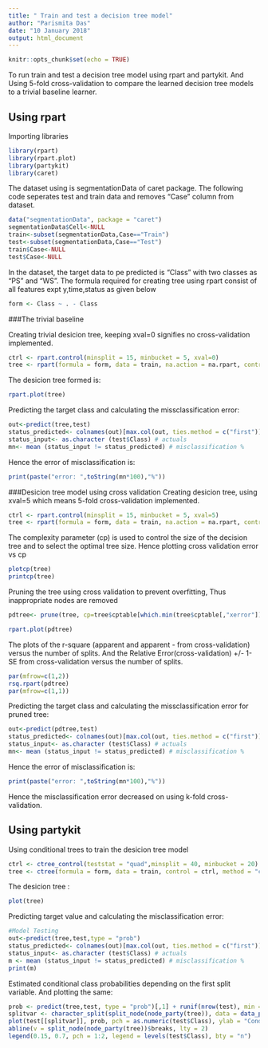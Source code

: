 ```yaml
---
title: " Train and test a decision tree model"
author: "Parismita Das"
date: "10 January 2018"
output: html_document
---
```


```r
knitr::opts_chunk$set(echo = TRUE)
```

To run train and test a decision tree model using rpart and partykit. And Using 5-fold cross-validation to compare the learned decision tree models to a trivial baseline learner.

## Using rpart
Importing libraries
```r
library(rpart)
library(rpart.plot)
library(partykit)
library(caret)
```

The dataset using is segmentationData of caret package. The following code seperates test and train data and removes "Case" column from dataset.

```r
data("segmentationData", package = "caret")
segmentationData$Cell<-NULL
train<-subset(segmentationData,Case=="Train")
test<-subset(segmentationData,Case=="Test")
train$Case<-NULL
test$Case<-NULL
```

In the dataset, the target data to pe predicted is "Class" with two classes as "PS" and "WS". The formula required for creating tree using rpart consist of all features expt y,time,status as given below

```r
form <- Class ~ . - Class
```


###The trivial baseline

Creating trivial desicion tree, keeping xval=0 signifies no cross-validation implemented.  

```r
ctrl <- rpart.control(minsplit = 15, minbucket = 5, xval=0)
tree <- rpart(formula = form, data = train, na.action = na.rpart, control = ctrl, method = "class")
```

The desicion tree formed is:

```r
rpart.plot(tree)
```

Predicting the target class and calculating the missclassification error:

```r
out<-predict(tree,test)
status_predicted<- colnames(out)[max.col(out, ties.method = c("first"))] # predicted
status_input<- as.character (test$Class) # actuals
mn<- mean (status_input != status_predicted) # misclassification %
```

Hence the error of misclassification is:

```r
print(paste("error: ",toString(mn*100),"%"))
```

###Desicion tree model using cross validation
Creating desicion tree, using xval=5 which means 5-fold cross-validation implemented.  

```r
ctrl <- rpart.control(minsplit = 15, minbucket = 5, xval=5)
tree <- rpart(formula = form, data = train, na.action = na.rpart, control = ctrl, method = "class")
```

The complexity parameter (cp) is used to control the size of the decision tree and to select the optimal tree size. Hence plotting cross validation error vs cp 

```r
plotcp(tree)
printcp(tree)
```

Pruning the tree using cross validation to prevent overfitting, Thus inappropriate nodes are removed

```r
pdtree<- prune(tree, cp=tree$cptable[which.min(tree$cptable[,"xerror"]),"CP"])
```

```r
rpart.plot(pdtree)
```

The plots of the r-square (apparent and apparent - from cross-validation) versus the number of splits. And the Relative Error(cross-validation) +/- 1-SE from cross-validation versus the number of splits.
```r
par(mfrow=c(1,2))
rsq.rpart(pdtree)
par(mfrow=c(1,1))
```

Predicting the target class and calculating the missclassification error for pruned tree:

```r
out<-predict(pdtree,test)
status_predicted<- colnames(out)[max.col(out, ties.method = c("first"))] # predicted
status_input<- as.character (test$Class) # actuals
mn<- mean (status_input != status_predicted) # misclassification %
```

Hence the error of misclassification is:

```r
print(paste("error: ",toString(mn*100),"%"))
```

Hence the misclassification error decreased on using k-fold cross-validation. 

## Using partykit
Using conditional trees to train the desicion tree model

```r
ctrl <- ctree_control(teststat = "quad",minsplit = 40, minbucket = 20)
tree <- ctree(formula = form, data = train, control = ctrl, method = "class")
```

The desicion tree :

```r
plot(tree)
```

Predicting target value and calculating the misclassification error:

```r
#Model Testing
out<-predict(tree,test,type = "prob")
status_predicted<- colnames(out)[max.col(out, ties.method = c("first"))] # predicted
status_input<- as.character (test$Class) # actuals
m <- mean (status_input != status_predicted) # misclassification %
print(m)
```

Estimated conditional class probabilities depending on the first split variable. And plotting the same:
```r
prob <- predict(tree,test, type = "prob")[,1] + runif(nrow(test), min = -0.01, max = 0.01)
splitvar <- character_split(split_node(node_party(tree)), data = data_party(tree))$name
plot(test[[splitvar]], prob, pch = as.numeric(test$Class), ylab = "Conditional Class Prob.",xlab = splitvar)
abline(v = split_node(node_party(tree))$breaks, lty = 2)
legend(0.15, 0.7, pch = 1:2, legend = levels(test$Class), bty = "n")
```
